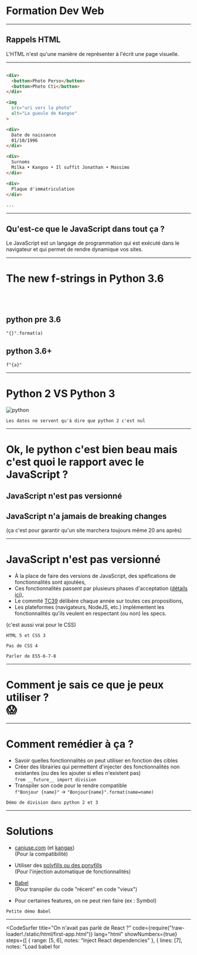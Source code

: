 



# Formation Dev Web

---

<LinkCS />


## Rappels HTML

L'HTML n'est qu'une manière de représenter à l'écrit une page visuelle.

---

<LinkCS step={false} />


```HTML

<div>
  <button>Photo Perso</button>
  <button>Photo Cti</button>
</div>

<img
  src="uri vers la photo"
  alt="La gueule de Kangoo"
>

<div>
  Date de naissance
  01/10/1996
</div>

<div>
  Surnoms
  Milka • Kangoo • Il suffit Jonathan • Massimo
</div>

<div>
  Plaque d'immatriculation
</div>

...
```

---


## Qu'est-ce que le JavaScript dans tout ça ?

<Appear>
  <div>
    <p style={{ fontSize: theme.fontSizes[2] }}>
      Le JavaScript est un langage de programmation qui est exécuté dans le navigateur et qui permet de rendre dynamique
      vos sites.
    </p>
  </div>
  <Chrono />
</Appear>

---

# The new f-strings in Python 3.6

<br />
<br />

## python pre 3.6

`"{}".format(a)`

## python 3.6+

`f"{a}"`

---

# Python 2 VS Python 3

![python](./static/images/python-2-3.png)

```notes
Les dates ne servent qu'à dire que python 2 c'est nul
```

---

# Ok, le python c'est bien beau mais c'est quoi le rapport avec le JavaScript ?

<Appear>
  <div>
    <h2 style={{ fontSize: theme.fontSizes[3], margin: "2em" }}>JavaScript n'est pas versionné</h2>
  </div>
  <div>
    <h2 style={{ fontSize: theme.fontSizes[3] }}>JavaScript n'a jamais de breaking changes</h2>
    <span>(ça c'est pour garantir qu'un site marchera toujours même 20 ans après)</span>
  </div>
</Appear>

---

# JavaScript n'est pas versionné

- À la place de faire des versions de JavaScript, des spéfications de fonctionnalités sont ajoutées,
- Ces fonctionnalités passent par plusieurs phases d'acceptation ([détails ici](https://tc39.github.io/process-document/)),
- Le commité [TC39](https://github.com/tc39/proposals) délibère chaque année sur toutes ces propositions,
- Les plateformes (navigateurs, NodeJS, etc.) implémentent les fonctionnalités qu'ils veulent en respectant (ou non) les specs.

(c'est aussi vrai pour le CSS)

```notes
HTML 5 et CSS 3

Pas de CSS 4

Parler de ES5-6-7-8
```

---

<div>
  <h1 style={{ fontSize: "10em" }}>
    <span style={{ fontSize: "2rem", lineHeight: "2rem" }}>Comment je sais ce que je peux utiliser ?</span>
    <br />
    😱
  </h1>
</div>

---

# Comment remédier à ça ?

- Savoir quelles fonctionnalités on peut utiliser en fonction des cibles
- Créer des librairies qui permettent d'injecter des fonctionnalités non existantes (ou des les ajouter si elles n'existent pas) <br/>
  `from __future__ import division`
- Transpiler son code pour le rendre compatible <br/>
  `f"Bonjour {name}"` -> `"Bonjour{name}".format(name=name)`

```notes
Démo de division dans python 2 et 3
```

---

# Solutions

- [caniuse.com](https://caniuse.com/) (et [kangax](http://kangax.github.io/)) <br/>
  (Pour la compatibilité)

- Utiliser des [polyfills ou des ponyfills](https://kikobeats.com/polyfill-ponyfill-and-prollyfill/) <br/>
  (Pour l'injection automatique de fonctionnalités)

- [Babel](https://babeljs.io/) <br/>
  (Pour transpiler du code "récent" en code "vieux")

- Pour certaines features, on ne peut rien faire (ex : Symbol)

```notes
Petite démo Babel
```

---


<CodeSurfer
  title="On n'avait pas parlé de React ?"
  code={require("!raw-loader!./static/html/first-app.html")}
  lang="html"
  showNumbers={true}
  steps={[
    { range: [5, 6], notes: "Inject React dependencies" },
    { lines: [7], notes: "Load babel for <script type='text/babel'>" },
    { lines: [10, 38], notes: "Balise qui sera écrasée lorsque React sera loadé" },
    { lines: [12, 39], notes: "Block de code transpilé par Babel puis exécuté par le navigateur" },
    { lines: [20], range: [13, 16], notes: "On définit un composant React" },
    { range: [26, 33], notes: "La méthode render correspond à ce que le composant va afficher" },
    {
      tokens: { 29: [5, 6, 7, 8, 9, 10, 11, 12, 13, 14, 15, 16, 17] },
      range: [22, 24],
      notes: "Lorsqu'on vient changer le contenu de l'input, la fonction handleChange est appelée"
    },
    {
      ranges: [[22, 24], [17, 19]],
      notes: "lorsque setState est appelé, this.state (initialisé au constructor) est modifié"
    },
    {
      tokens: { 29: [18, 19, 20, 21, 22, 23, 24, 25, 26, 27] },
      lines: [26, 30],
      notes: "La méthode render est appelée de nouveau et la valeur du state est injecté dans l'HTML"
    }
  ]}
/>

---

# Résultat

<iframe
  style={{ border: "none" }}
  src={`data:text/html;charset=utf-8,${require("!raw-loader!./static/html/first-app.html")}`}
/>

---

<CodeSurfer
  title="Okay, on va dire que je te suis. Mais c'est quoi ces < > dans ton render ?"
  code={require("!raw-loader!./static/html/first-app.html")
    .split("\n")
    .filter((_, i) => i >= 25 && i < 33)
    .join("\n")}
/>

---

# JSX

Ce n'est pas de l'html, c'est du JSX

```jsx
const App = (
  <Element prop1={value1} props2={value2}>
    <Child1 />
    <Child2 />
  </Element>
);
```

Sucre syntaxique pour (converti par Babel) :

```jsx
const App = React.createElement(
  Element,
  { prop1: value1, props2: value2 },
  React.createElement(Child1, null),
  React.createElement(Child2, null)
);
```

---

# Règles éléments React

Tout élément a une racine unique, si jamais vous voulez afficher plusieurs éléments JSX sans parent, utilisez `<React.Fragment>`

Don't

```jsx
const App = (
  <h1>title</h1>
  <h2>sub title</h2>
);
```

Do

```jsx
const App = (
  <React.Fragment>
    <h1>title</h1>
    <h2>sub title</h2>
  </React.Fragment>
);
```

---

# Règles éléments React

On utilise `{espression js}` pour injecter du code JS

Vous pouvez injecter des variables :

```jsx
const name = "World";

const App = <label>{name}</label>;
```

Ou n'importe quelle expression valide en JS :

```jsx
const condition = Math.random() > 0.5;

const App = <p style={{ visibility: condition ? "visible" : "hidden" }}>You {condition ? "can" : "can't"} see me</p>;
```

---

# Règles éléments React

Si vous voulez afficher une liste d'éléments JSX, il faut que vous leur donniez un attribut `key` qui permet de les traquer

```jsx
const characters = [
  {
    id: 0,
    name: "Tintin"
  },
  {
    id: 1,
    name: "Capitaine Haddock"
  },
  {
    id: 2,
    name: "Professeur Tournesol"
  },
  {
    id: 3,
    name: "Dupont"
  },
  {
    id: 4,
    name: "Dupond"
  }
];

const listOfCharacters = characters.map(character => <li key={character.id}>{character.name}</li>);

const App = <ul>{listOfCharacters}</ul>;
```
